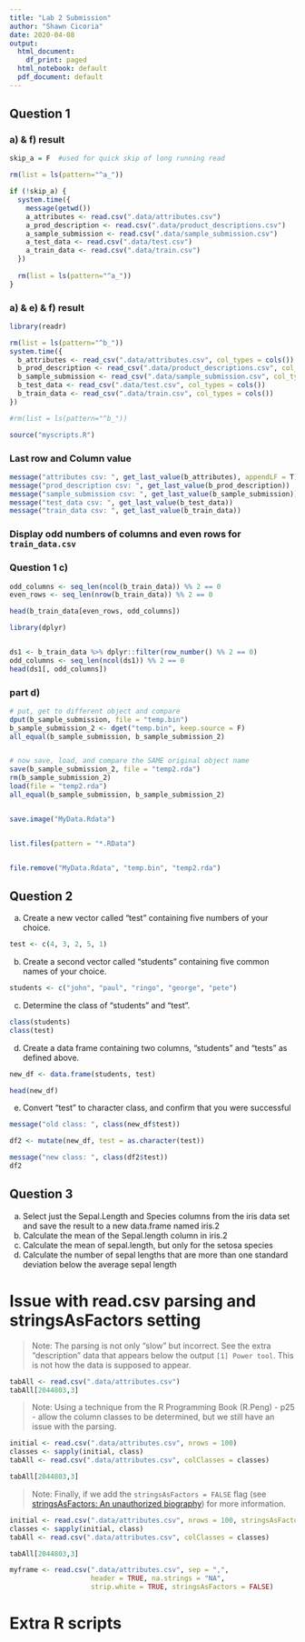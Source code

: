 ```yaml
---
title: "Lab 2 Submission"
author: "Shawn Cicoria"
date: 2020-04-08
output:
  html_document:
    df_print: paged
  html_notebook: default
  pdf_document: default
---
```




## Question 1


### a) & f) result
```r

skip_a = F  #used for quick skip of long running read

rm(list = ls(pattern="^a_"))

if (!skip_a) {
  system.time({
    message(getwd())
    a_attributes <- read.csv(".data/attributes.csv")
    a_prod_description <- read.csv(".data/product_descriptions.csv")
    a_sample_submission <- read.csv(".data/sample_submission.csv")
    a_test_data <- read.csv(".data/test.csv")
    a_train_data <- read.csv(".data/train.csv")
  })
  
  rm(list = ls(pattern="^a_"))
}

```


### a) & e) & f) result
```r
library(readr)

rm(list = ls(pattern="^b_"))
system.time({
  b_attributes <- read_csv(".data/attributes.csv", col_types = cols())
  b_prod_description <- read_csv(".data/product_descriptions.csv", col_types = cols())
  b_sample_submission <- read_csv(".data/sample_submission.csv", col_types = cols())
  b_test_data <- read_csv(".data/test.csv", col_types = cols())
  b_train_data <- read_csv(".data/train.csv", col_types = cols())
})

#rm(list = ls(pattern="^b_"))
```


```r
source("myscripts.R")
```



### Last row and Column value

```r
message("attributes csv: ", get_last_value(b_attributes), appendLF = T)
message("prod_description csv: ", get_last_value(b_prod_description))
message("sample_submission csv: ", get_last_value(b_sample_submission))
message("test_data csv: ", get_last_value(b_test_data))
message("train_data csv: ", get_last_value(b_train_data))

```


### Display odd numbers of columns and even rows for `train_data.csv`
### Question 1 c)

```r

odd_columns <- seq_len(ncol(b_train_data)) %% 2 == 0
even_rows <- seq_len(nrow(b_train_data)) %% 2 == 0

head(b_train_data[even_rows, odd_columns])


```
```r
library(dplyr)


ds1 <- b_train_data %>% dplyr::filter(row_number() %% 2 == 0)
odd_columns <- seq_len(ncol(ds1)) %% 2 == 0
head(ds1[, odd_columns])

```


### part d)

```r

# put, get to different object and compare
dput(b_sample_submission, file = "temp.bin")
b_sample_submission_2 <- dget("temp.bin", keep.source = F)
all_equal(b_sample_submission, b_sample_submission_2)


# now save, load, and compare the SAME original object name
save(b_sample_submission_2, file = "temp2.rda")
rm(b_sample_submission_2)
load(file = "temp2.rda")
all_equal(b_sample_submission, b_sample_submission_2)


save.image("MyData.Rdata")


list.files(pattern = "*.RData")


file.remove("MyData.Rdata", "temp.bin", "temp2.rda")


```


\pagebreak
## Question 2

(a) Create a new vector called “test” containing five numbers of your choice.

```r
test <- c(4, 3, 2, 5, 1)

```

(b) Create a second vector called “students” containing five common names of your choice.

```r
students <- c("john", "paul", "ringo", "george", "pete")
```

(c) Determine the class of “students” and “test”.

```r
class(students)
class(test)
```

(d) Create a data frame containing two columns, “students” and “tests” as defined above.

```r

new_df <- data.frame(students, test)

head(new_df)
```

(e) Convert “test” to character class, and confirm that you were successful

```r
message("old class: ", class(new_df$test))

df2 <- mutate(new_df, test = as.character(test))

message("new class: ", class(df2$test))
df2
```

\pagebreak

## Question 3

(a) Select just the Sepal.Length and Species columns from the iris data set and save the result to a new
data.frame named iris.2
(b) Calculate the mean of the Sepal.length column in iris.2
(c) Calculate the mean of sepal.length, but only for the setosa species
(d) Calculate the number of sepal lengths that are more than one standard deviation below the average
sepal length



\pagebreak

# Issue with read.csv parsing and stringsAsFactors setting

>Note: The parsing is not only "slow" but incorrect. See the extra "description" data that appears below the output `[1] Power tool`. This is not how the data is supposed to appear.

```r
tabAll <- read.csv(".data/attributes.csv")
tabAll[2044803,3]
```

>Note: Using a technique from the R Programming Book (R.Peng) - p25 - allow the column classes to be determined, but we still have an issue with the parsing.

```r
initial <- read.csv(".data/attributes.csv", nrows = 100)
classes <- sapply(initial, class)
tabAll <- read.csv(".data/attributes.csv", colClasses = classes)

tabAll[2044803,3]
```


>Note: Finally, if we add the `stringsAsFactors = FALSE` flag (see [stringsAsFactors: An unauthorized biography](https://simplystatistics.org/2015/07/24/stringsasfactors-an-unauthorized-biography/)) for more information.

```r

initial <- read.csv(".data/attributes.csv", nrows = 100, stringsAsFactors = FALSE)
classes <- sapply(initial, class)
tabAll <- read.csv(".data/attributes.csv", colClasses = classes)

tabAll[2044803,3]

```




```r
myframe <- read.csv(".data/attributes.csv", sep = ",", 
                    header = TRUE, na.strings = "NA", 
                    strip.white = TRUE, stringsAsFactors = FALSE)
```


# Extra R scripts




